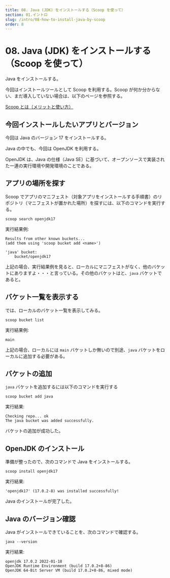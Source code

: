 ```yaml
---
title: 08. Java (JDK) をインストールする（Scoop を使って）
section: 01.イントロ
slug: /intro/08-how-to-install-java-by-scoop
order: 8
---
```


# 08. Java (JDK) をインストールする（Scoop を使って）

Java をインストールする。

今回はインストールツールとして Scoop を利用する。Scoop が何か分からない、まだ導入していない場合は、以下のページを参照する。

[Scoop とは（メリットと使い方）](./06-merit-of-scoop)

## 今回インストールしたいアプリとバージョン

今回は Java のバージョン 17 をインストールする。

Java の中でも、今回は OpenJDK を利用する。

OpenJDK は、Java の仕様（Java SE）に基づいて、オープンソースで実装された一連の実行環境や開発環境のことである。

## アプリの場所を探す

Scoop でアプリのマニフェスト（対象アプリをインストールする手順書）のリポジトリ（マニフェストが置かれた場所）を探すには、以下のコマンドを実行する。

```console
scoop search openjdk17
```

実行結果例:

```
Results from other known buckets...
(add them using 'scoop bucket add <name>')

'java' bucket:
    bucket/openjdk17
```

上記の場合、実行結果例を見ると、ローカルにマニフェストがなく、他のバケットにありますよ・・・と言っている。その他のバケットはと、`java` バケットであると。

## バケット一覧を表示する

では、ローカルのバケット一覧を表示してみる。

```console
scoop bucket list
```

実行結果例:

```
main
```

上記の場合、ローカルには `main` バケットしか無いので別途、`java` バケットをローカルに追加する必要がある。

## バケットの追加

`java` バケットを追加するには以下のコマンドを実行する

```console
scoop bucket add java
```

実行結果:

```
Checking repo... ok
The java bucket was added successfully.
```

バケットの追加が成功した。

## OpenJDK のインストール

準備が整ったので、次のコマンドで Java をインストールする。

```console
scoop install openjdk17
```

実行結果:

```
'openjdk17' (17.0.2-8) was installed successfully!
```

Java のインストールが完了した。

## Java のバージョン確認

Java がインストールできていることを、次のコマンドで確認する。

```console
java --version
```

実行結果:

```
openjdk 17.0.2 2022-01-18
OpenJDK Runtime Environment (build 17.0.2+8-86)
OpenJDK 64-Bit Server VM (build 17.0.2+8-86, mixed mode)
```


